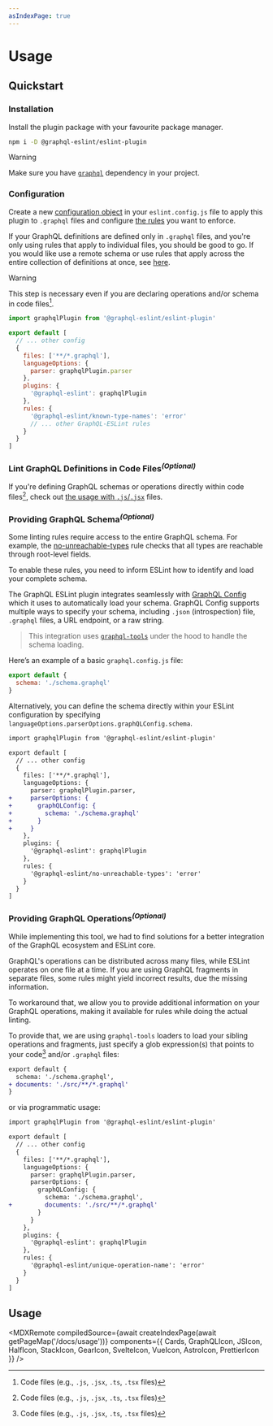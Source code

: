 ```yaml
---
asIndexPage: true
---
```



# Usage

## Quickstart

<Steps>

### Installation

Install the plugin package with your favourite package manager.

```sh npm2yarn
npm i -D @graphql-eslint/eslint-plugin
```

> [!WARNING]
>
> Make sure you have [`graphql`](https://npmjs.com/package/graphql) dependency in your project.

### Configuration

Create a new
[configuration object](https://eslint.org/docs/latest/use/configure/configuration-files#configuration-objects)
in your `eslint.config.js` file to apply this plugin to `.graphql` files and configure
[the rules](/rules) you want to enforce.

If your GraphQL definitions are defined only in `.graphql` files, and you're only using rules that
apply to individual files, you should be good to go. If you would like use a remote schema or use
rules that apply across the entire collection of definitions at once, see
[here](#extended-linting-rules-with-graphql-schema).

> [!WARNING]
>
> This step is necessary even if you are declaring operations and/or schema in code files[^1].

```js filename="eslint.config.js"
import graphqlPlugin from '@graphql-eslint/eslint-plugin'

export default [
  // ... other config
  {
    files: ['**/*.graphql'],
    languageOptions: {
      parser: graphqlPlugin.parser
    },
    plugins: {
      '@graphql-eslint': graphqlPlugin
    },
    rules: {
      '@graphql-eslint/known-type-names': 'error'
      // ... other GraphQL-ESLint rules
    }
  }
]
```

### Lint GraphQL Definitions in Code Files<sup>_(Optional)_</sup>

If you're defining GraphQL schemas or operations directly within code files[^1], check out
[the usage with `.js`/`.jsx`](./usage/js) files.

### Providing GraphQL Schema<sup>_(Optional)_</sup>

Some linting rules require access to the entire GraphQL schema. For example, the
[no-unreachable-types](../rules/no-unreachable-types) rule checks that all types are reachable
through root-level fields.

To enable these rules, you need to inform ESLint how to identify and load your complete schema.

The GraphQL ESLint plugin integrates seamlessly with
[GraphQL Config](https://the-guild.dev/graphql/config) which it uses to automatically load your
schema. GraphQL Config supports multiple ways to specify your schema, including `.json`
(introspection) file, `.graphql` files, a URL endpoint, or a raw string.

> This integration uses [`graphql-tools`](https://the-guild.dev/graphql/tools) under the hood to
> handle the schema loading.

Here’s an example of a basic `graphql.config.js` file:

```js filename="graphql.config.js"
export default {
  schema: './schema.graphql'
}
```

Alternatively, you can define the schema directly within your ESLint configuration by specifying
`languageOptions.parserOptions.graphQLConfig.schema`.

```diff filename="eslint.config.js"
import graphqlPlugin from '@graphql-eslint/eslint-plugin'

export default [
  // ... other config
  {
    files: ['**/*.graphql'],
    languageOptions: {
      parser: graphqlPlugin.parser,
+     parserOptions: {
+       graphQLConfig: {
+         schema: './schema.graphql'
+       }
+     }
    },
    plugins: {
      '@graphql-eslint': graphqlPlugin
    },
    rules: {
      '@graphql-eslint/no-unreachable-types': 'error'
    }
  }
]
```

### Providing GraphQL Operations<sup>_(Optional)_</sup>

While implementing this tool, we had to find solutions for a better integration of the GraphQL
ecosystem and ESLint core.

GraphQL's operations can be distributed across many files, while ESLint operates on one file at a
time. If you are using GraphQL fragments in separate files, some rules might yield incorrect
results, due the missing information.

To workaround that, we allow you to provide additional information on your GraphQL operations,
making it available for rules while doing the actual linting.

To provide that, we are using `graphql-tools` loaders to load your sibling operations and fragments,
just specify a glob expression(s) that points to your code[^1] and/or `.graphql` files:

```diff filename="graphql.config.js"
export default {
  schema: './schema.graphql',
+ documents: './src/**/*.graphql'
}
```

or via programmatic usage:

```diff filename="eslint.config.js"
import graphqlPlugin from '@graphql-eslint/eslint-plugin'

export default [
  // ... other config
  {
    files: ['**/*.graphql'],
    languageOptions: {
      parser: graphqlPlugin.parser,
      parserOptions: {
        graphQLConfig: {
          schema: './schema.graphql',
+         documents: './src/**/*.graphql'
        }
      }
    },
    plugins: {
      '@graphql-eslint': graphqlPlugin
    },
    rules: {
      '@graphql-eslint/unique-operation-name': 'error'
    }
  }
]
```

</Steps>

## Usage

<MDXRemote
  compiledSource={await createIndexPage(await getPageMap('/docs/usage'))}
  components={{
    Cards,
    GraphQLIcon,
    JSIcon,
    HalfIcon,
    StackIcon,
    GearIcon,
    SvelteIcon,
    VueIcon,
    AstroIcon,
    PrettierIcon
  }}
/>

[^1]: Code files (e.g., `.js`, `.jsx`, `.ts`, `.tsx` files)
